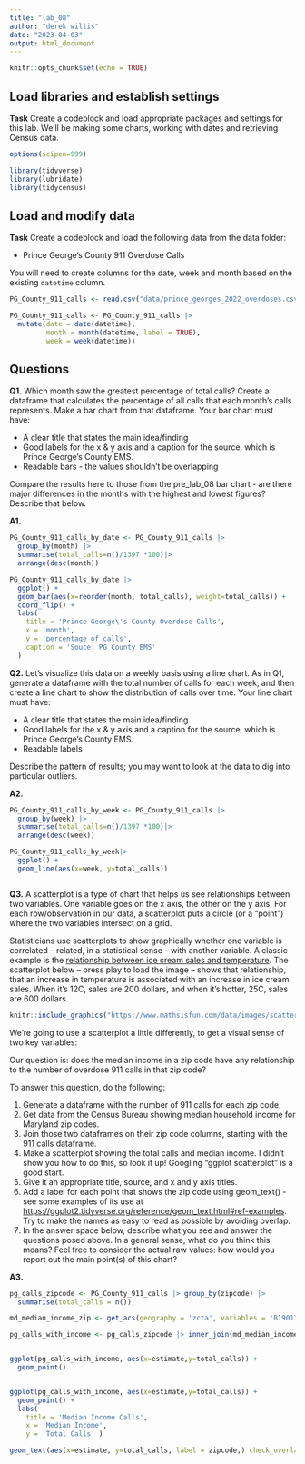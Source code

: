 ```yaml
---
title: "lab_08"
author: "derek willis"
date: "2023-04-03"
output: html_document
---
```


```r
knitr::opts_chunk$set(echo = TRUE)
```

## Load libraries and establish settings

**Task** Create a codeblock and load appropriate packages and settings for this lab. We'll be making some charts, working with dates and retrieving Census data.

```r
options(scipen=999)

library(tidyverse)
library(lubridate)
library(tidycensus)
```

## Load and modify data

**Task** Create a codeblock and load the following data from the data folder:

-   Prince George's County 911 Overdose Calls

You will need to create columns for the date, week and month based on the existing `datetime` column.

```r
PG_County_911_calls <- read.csv("data/prince_georges_2022_overdoses.csv")

PG_County_911_calls <- PG_County_911_calls |> 
  mutate(date = date(datetime), 
         month = month(datetime, label = TRUE), 
         week = week(datetime))
```

## Questions

**Q1.** Which month saw the greatest percentage of total calls? Create a dataframe that calculates the percentage of all calls that each month's calls represents. Make a bar chart from that dataframe. Your bar chart must have:

-   A clear title that states the main idea/finding
-   Good labels for the x & y axis and a caption for the source, which is Prince George's County EMS.
-   Readable bars - the values shouldn't be overlapping

Compare the results here to those from the pre_lab_08 bar chart - are there major differences in the months with the highest and lowest figures? Describe that below.

**A1.**

```r
PG_County_911_calls_by_date <- PG_County_911_calls |>
  group_by(month) |>
  summarise(total_calls=n()/1397 *100)|>
  arrange(desc(month))
```

```r
PG_County_911_calls_by_date |>
  ggplot() +
  geom_bar(aes(x=reorder(month, total_calls), weight=total_calls)) +
  coord_flip() +
  labs(
    title = 'Prince George\'s County Overdose Calls',
    x = 'month',
    y = 'percentage of calls',
    caption = 'Souce: PG County EMS'
  )
```

**Q2.** Let's visualize this data on a weekly basis using a line chart. As in Q1, generate a dataframe with the total number of calls for each week, and then create a line chart to show the distribution of calls over time. Your line chart must have:

-   A clear title that states the main idea/finding
-   Good labels for the x & y axis and a caption for the source, which is Prince George's County EMS.
-   Readable labels

Describe the pattern of results; you may want to look at the data to dig into particular outliers.

**A2.**

```r
PG_County_911_calls_by_week <- PG_County_911_calls |>
  group_by(week) |>
  summarise(total_calls=n()/1397 *100)|>
  arrange(desc(week))
```

```r
PG_County_911_calls_by_week|>
  ggplot() + 
  geom_line(aes(x=week, y=total_calls)) 
```

```r

```

**Q3.** A scatterplot is a type of chart that helps us see relationships between two variables. One variable goes on the x axis, the other on the y axis. For each row/observation in our data, a scatterplot puts a circle (or a "point") where the two variables intersect on a grid.

Statisticians use scatterplots to show graphically whether one variable is correlated -- related, in a statistical sense -- with another variable. A classic example is the [relationship between ice cream sales and temperature](https://www.mathsisfun.com/data/scatter-xy-plots.html). The scatterplot below -- press play to load the image -- shows that relationship, that an increase in temperature is associated with an increase in ice cream sales. When it's 12C, sales are 200 dollars, and when it's hotter, 25C, sales are 600 dollars.

```r
knitr::include_graphics("https://www.mathsisfun.com/data/images/scatter-ice-cream1.svg")
```

We're going to use a scatterplot a little differently, to get a visual sense of two key variables:

Our question is: does the median income in a zip code have any relationship to the number of overdose 911 calls in that zip code?

To answer this question, do the following:

1.  Generate a dataframe with the number of 911 calls for each zip code.
2.  Get data from the Census Bureau showing median household income for Maryland zip codes.
3.  Join those two dataframes on their zip code columns, starting with the 911 calls dataframe.
4.  Make a scatterplot showing the total calls and median income. I didn't show you how to do this, so look it up! Googling "ggplot scatterplot" is a good start.
5.  Give it an appropriate title, source, and x and y axis titles.
6.  Add a label for each point that shows the zip code using geom_text() - see some examples of its use at <https://ggplot2.tidyverse.org/reference/geom_text.html#ref-examples>. Try to make the names as easy to read as possible by avoiding overlap.
7.  In the answer space below, describe what you see and answer the questions posed above. In a general sense, what do you think this means? Feel free to consider the actual raw values: how would you report out the main point(s) of this chart?

**A3.**

```r
pg_calls_zipcode <- PG_County_911_calls |> group_by(zipcode) |>
  summarise(total_calls = n())

md_median_income_zip <- get_acs(geography = 'zcta', variables = 'B19013_001', state = 'MD', year = 2019)

pg_calls_with_income <- pg_calls_zipcode |> inner_join(md_median_income_zip, by = c('zipcode' ='GEOID'))


ggplot(pg_calls_with_income, aes(x=estimate,y=total_calls)) + 
  geom_point()


ggplot(pg_calls_with_income, aes(x=estimate,y=total_calls)) + 
  geom_point() + 
  labs(
    title = 'Median Income Calls', 
    x = 'Median Income',
    y = 'Total Calls' )

geom_text(aes(x=estimate, y=total_calls, label = zipcode,) check_overlap = TRUE))



```
